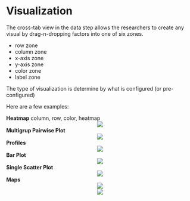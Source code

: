 # Visualization

The cross-tab view in the data step allows the researchers to create any visual by drag-n-dropping factors into one of six zones.

* row zone
* column zone
* x-axis zone
* y-axis zone
* color zone
* label zone

The type of visualization is determine by what is configured (or pre-configured)

Here are a few examples:

__Heatmap__
column, row, color, heatmap
<center> ![](images/heatmap.png) </center>

__Multigrup Pairwise Plot__
<center> ![](images/pairwise.png) </center>

__Profiles__
<center> ![](images/geo.png) </center>

__Bar Plot__
<center> ![](images/debt.png) </center>

__Single Scatter Plot__
<center> ![](images/geo.png) </center>

__Maps__
<center> ![](images/ireland.png) </center>


<center>![](images\visual1.png)</center>
